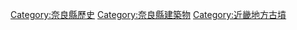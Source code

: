 [[Category:奈良縣歷史|Category:奈良縣歷史]]
[[Category:奈良縣建築物|Category:奈良縣建築物]]
[[Category:近畿地方古墳|Category:近畿地方古墳]]